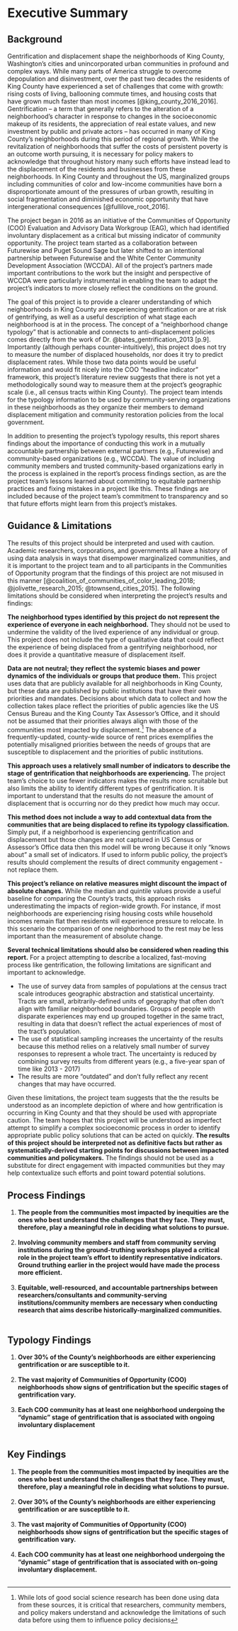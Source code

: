 # Executive Summary {-}

## Background {-}

Gentrification and displacement shape the neighborhoods of King County, Washington’s cities and unincorporated urban communities in profound and complex ways. While many parts of America struggle to overcome depopulation and disinvestment, over the past two decades the residents of King County have experienced a set of challenges that come with growth: rising costs of living, ballooning commute times, and housing costs that have grown much faster than most incomes [@king_county_2016_2016]. Gentrification – a term that generally refers to the alteration of a neighborhood’s character in response to changes in the socioeconomic makeup of its residents, the appreciation of real estate values, and new investment by public and private actors – has occurred in many of King County’s neighborhoods during this period of regional growth. While the revitalization of neighborhoods that suffer the costs of persistent poverty is an outcome worth pursuing, it is necessary for policy makers to acknowledge that throughout history many such efforts have instead lead to the displacement of the residents and businesses from these neighborhoods. In King County and throughout the US, marginalized groups including communities of color and low-income communities have born a disproportionate amount of the pressures of urban growth, resulting in social fragmentation and diminished economic opportunity that have intergenerational consequences [@fullilove_root_2016].	

The project began in 2016 as an initiative of the Communities of Opportunity (COO) Evaluation and Advisory Data Workgroup (EAG), which had identified involuntary displacement as a critical but missing indicator of community opportunity. The project team started as a collaboration between Futurewise and Puget Sound Sage but later shifted to an intentional partnership between Futurewise and the White Center Community Development Association (WCCDA). All of the project’s partners made important contributions to the work but the insight and perspective of WCCDA were particularly instrumental in enabling the team to adapt the project’s indicators to more closely reflect the conditions on the ground.

The goal of this project is to provide a clearer understanding of which neighborhoods in King County are experiencing gentrification or are at risk of gentrifying, as well as a useful description of what stage each neighborhood is at in the process. The concept of a “neighborhood change typology” that is actionable and connects to anti-displacement policies comes directly from the work of Dr. @bates_gentrification_2013 [p.9]. Importantly (although perhaps counter-intuitively), this project does not try to measure the number of displaced households, nor does it try to predict displacement rates. While those two data points would be useful information and would fit nicely into the COO “headline indicator” framework, this project’s literature review suggests that there is not yet a methodologically sound way to measure them at the project’s geographic scale (i.e., all census tracts within King County). The project team intends for the typology information to be used by community-serving organizations in these neighborhoods as they organize their members to demand displacement mitigation and community restoration policies from the local government. 

In addition to presenting the project’s typology results, this report shares findings about the importance of conducting this work in a mutually accountable partnership between external partners (e.g., Futurewise) and community-based organizations (e.g., WCCDA). The value of including community members and trusted community-based organizations early in the process is explained in the report’s process findings section, as are the project team’s lessons learned about committing to equitable partnership practices and fixing mistakes in a project like this. These findings are included because of the project team’s commitment to transparency and so that future efforts might learn from this project’s mistakes.



## Guidance & Limitations {-}

The results of this project should be interpreted and used with caution. Academic researchers, corporations, and governments all have a history of using data analysis in ways that disempower marginalized communities, and it is important to the project team and to all participants in the Communities of Opportunity program that the findings of this project are not misused in this manner [@coalition_of_communities_of_color_leading_2018; @jolivette_research_2015; @townsend_cities_2015]. The following limitations should be considered when interpreting the project’s results and findings:

**The neighborhood types identified by this project do not represent the experience of everyone in each neighborhood.** 
They should not be used to undermine the validity of the lived experience of any individual or group. This project does not include the type of qualitative data that could reflect the experience of being displaced from a gentrifying neighborhood, nor does it provide a quantitative measure of displacement itself. 

**Data are not neutral; they reflect the systemic biases and power dynamics of the individuals or groups that produce them.** 
This project uses data that are publicly available for all neighborhoods in King County, but these data are published by public institutions that have their own priorities and mandates. Decisions about which data to collect and how the collection takes place reflect the priorities of public agencies like the US Census Bureau and the King County Tax Assessor’s Office, and it should not be assumed that their priorities always align with those of the communities most impacted by displacement.^[While lots of good social science research has been done using data from these sources, it is critical that researchers, community members, and policy makers understand and acknowledge the limitations of such data before using them to influence policy decisions] The absence of a frequently-updated, county-wide source of rent prices exemplifies the potentially misaligned priorities between the needs of groups that are susceptible to displacement and the priorities of public institutions.

**This approach uses a relatively small number of indicators to describe the stage of gentrification that neighborhoods are experiencing.**
The project team’s choice to use fewer indicators makes the results more scruitable but also limits the ability to identify different types of gentrification. It is important to understand that the results do not measure the amount of displacement that is occurring nor do they predict how much may occur. 

**This method does not include a way to add contextual data from the communities that are being displaced to refine its typology classification.**
Simply put, if a neighborhood is experiencing gentrification and displacement but those changes are not captured in US Census or Assessor’s Office data then this model will be wrong because it only “knows about” a small set of indicators. If used to inform public policy, the project’s results should complement the results of direct community engagement - not replace them.

**This project’s reliance on relative measures might discount the impact of absolute changes.**
While the median and quintile values provide a useful baseline for comparing the County’s tracts, this approach risks underestimating the impacts of region-wide growth. For instance, if most neighborhoods are experiencing rising housing costs while household incomes remain flat then residents will experience pressure to relocate. In this scenario the comparison of one neighborhood to the rest may be less important than the measurement of absolute change.

**Several technical limitations should also be considered when reading this report.**
For a project attempting to describe a localized, fast-moving process like gentrification, the following limitations are significant and important to acknowledge.

  - The use of survey data from samples of populations at the census tract scale introduces geographic abstraction and statistical uncertainty. Tracts are small, arbitrarily-defined units of geography that often don’t align with familiar neighborhood boundaries. Groups of people with disparate experiences may end up grouped together in the same tract, resulting in data that doesn’t reflect the actual experiences of most of the tract’s population. 
  - The use of statistical sampling increases the uncertainty of the results because this method relies on a relatively small number of survey responses to represent a whole tract. The uncertainty is reduced by combining survey results from different years (e.g., a five-year span of time like 2013 - 2017)
  - The results are more “outdated” and don’t fully reflect any recent changes that may have occurred. 

Given these limitations, the project team suggests that the the results be understood as an incomplete depiction of where and how gentrification is occurring in King County and that they should be used with appropriate caution. The team hopes that this project will be understood as imperfect attempt to simplify a complex socioeconomic process in order to identify appropriate public policy solutions that can be acted on quickly. **The results of this project should be interpreted not as definitive facts but rather as systematically-derived starting points for discussions between impacted communities and policymakers.** The findings should not be used as a substitute for direct engagement with impacted communities but they may help contextualize such efforts and point toward potential solutions.

## Process Findings {-}

  1. **The people from the communities most impacted by inequities are the ones who best understand the challenges that they face. They must, therefore, play a meaningful role in deciding what solutions to pursue.**<br><br>
  2. **Involving community members and staff from community serving institutions during the ground-truthing workshops played a critical role in the project team’s effort to identify representative indicators. Ground truthing earlier in the project would have made the process more efficient.**<br><br>
  3. **Equitable, well-resourced, and accountable partnerships between researchers/consultants and community-serving institutions/community members are necessary when conducting research that aims describe historically-marginalized communities.**<br><br>

## Typology Findings {-}

  1. **Over 30% of the County’s neighborhoods are either experiencing gentrification or are susceptible to it.**<br><br>
  2. **The vast majority of Communities of Opportunity (COO) neighborhoods show signs of gentrification but the specific stages of gentrification vary.**<br><br>
  3. **Each COO community has at least one neighborhood undergoing the “dynamic” stage of gentrification that is associated with ongoing involuntary displacement**<br><br>


## Key Findings {-}

  1. **The people from the communities most impacted by inequities are the ones who best understand the challenges that they face. They must, therefore, play a meaningful role in deciding what solutions to pursue.**<br><br>
  2. **Over 30% of the County’s neighborhoods are either experiencing gentrification or are susceptible to it.**<br><br>
  3. **The vast majority of Communities of Opportunity (COO) neighborhoods show signs of gentrification but the specific stages of gentrification vary.**<br><br>
  4. **Each COO community has at least one neighborhood undergoing the "dynamic" stage of gentrification that is associated with on-going involuntary displacement.**<br><br>


 
